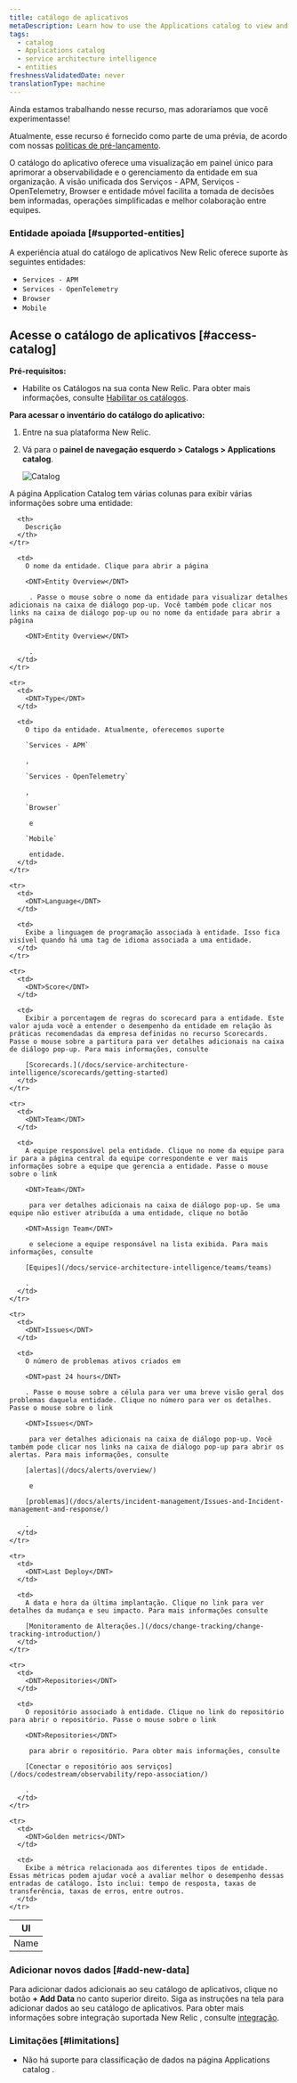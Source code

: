 ```yaml
---
title: catálogo de aplicativos
metaDescription: Learn how to use the Applications catalog to view and manage your application entities in New Relic.
tags:
  - catalog
  - Applications catalog
  - service architecture intelligence
  - entities
freshnessValidatedDate: never
translationType: machine
---
```


<Callout title="Visualização">
  Ainda estamos trabalhando nesse recurso, mas adoraríamos que você experimentasse!

  Atualmente, esse recurso é fornecido como parte de uma prévia, de acordo com nossas [políticas de pré-lançamento](/docs/licenses/license-information/referenced-policies/new-relic-pre-release-policy/).
</Callout>

O catálogo do aplicativo oferece uma visualização em painel único para aprimorar a observabilidade e o gerenciamento da entidade em sua organização. A visão unificada dos Serviços - APM, Serviços - OpenTelemetry, Browser e entidade móvel facilita a tomada de decisões bem informadas, operações simplificadas e melhor colaboração entre equipes.

### Entidade apoiada [#supported-entities]

A experiência atual do catálogo de aplicativos New Relic oferece suporte às seguintes entidades:

* `Services - APM`
* `Services - OpenTelemetry`
* `Browser`
* `Mobile`

## Acesse o catálogo de aplicativos [#access-catalog]

**Pré-requisitos:**

* Habilite os Catálogos na sua conta New Relic. Para obter mais informações, consulte [Habilitar os catálogos](/docs/service-architecture-intelligence/catalogs/catalogs/#enable-catalogs).

**Para acessar o inventário do catálogo do aplicativo:**

1. Entre na sua plataforma New Relic.

2. Vá para o **painel de navegação esquerdo &gt; Catalogs &gt; Applications catalog**.

   <img title="Catalog" alt="Catalog" src="/images/new-relic-application-catalog.webp" />

A página <DNT>Application Catalog</DNT> tem várias colunas para exibir várias informações sobre uma entidade:

<table>
  <thead>
    <tr>
      <th>
        UI
      </th>

      <th>
        Descrição
      </th>
    </tr>
  </thead>

  <tbody>
    <tr>
      <td>
        <DNT>Name</DNT>
      </td>

      <td>
        O nome da entidade. Clique para abrir a página 

        <DNT>Entity Overview</DNT>

         . Passe o mouse sobre o nome da entidade para visualizar detalhes adicionais na caixa de diálogo pop-up. Você também pode clicar nos links na caixa de diálogo pop-up ou no nome da entidade para abrir a página 

        <DNT>Entity Overview</DNT>

         .
      </td>
    </tr>

    <tr>
      <td>
        <DNT>Type</DNT>
      </td>

      <td>
        O tipo da entidade. Atualmente, oferecemos suporte 

        `Services - APM`

        , 

        `Services - OpenTelemetry`

        , 

        `Browser`

         e 

        `Mobile`

         entidade.
      </td>
    </tr>

    <tr>
      <td>
        <DNT>Language</DNT>
      </td>

      <td>
        Exibe a linguagem de programação associada à entidade. Isso fica visível quando há uma tag de idioma associada a uma entidade.
      </td>
    </tr>

    <tr>
      <td>
        <DNT>Score</DNT>
      </td>

      <td>
        Exibir a porcentagem de regras do scorecard para a entidade. Este valor ajuda você a entender o desempenho da entidade em relação às práticas recomendadas da empresa definidas no recurso Scorecards. Passe o mouse sobre a partitura para ver detalhes adicionais na caixa de diálogo pop-up. Para mais informações, consulte 

        [Scorecards.](/docs/service-architecture-intelligence/scorecards/getting-started)
      </td>
    </tr>

    <tr>
      <td>
        <DNT>Team</DNT>
      </td>

      <td>
        A equipe responsável pela entidade. Clique no nome da equipe para ir para a página central da equipe correspondente e ver mais informações sobre a equipe que gerencia a entidade. Passe o mouse sobre o link 

        <DNT>Team</DNT>

         para ver detalhes adicionais na caixa de diálogo pop-up. Se uma equipe não estiver atribuída a uma entidade, clique no botão 

        <DNT>Assign Team</DNT>

         e selecione a equipe responsável na lista exibida. Para mais informações, consulte 

        [Equipes](/docs/service-architecture-intelligence/teams/teams)

        .
      </td>
    </tr>

    <tr>
      <td>
        <DNT>Issues</DNT>
      </td>

      <td>
        O número de problemas ativos criados em 

        <DNT>past 24 hours</DNT>

        . Passe o mouse sobre a célula para ver uma breve visão geral dos problemas daquela entidade. Clique no número para ver os detalhes. Passe o mouse sobre o link 

        <DNT>Issues</DNT>

         para ver detalhes adicionais na caixa de diálogo pop-up. Você também pode clicar nos links na caixa de diálogo pop-up para abrir os alertas. Para mais informações, consulte 

        [alertas](/docs/alerts/overview/)

         e 

        [problemas](/docs/alerts/incident-management/Issues-and-Incident-management-and-response/)

        .
      </td>
    </tr>

    <tr>
      <td>
        <DNT>Last Deploy</DNT>
      </td>

      <td>
        A data e hora da última implantação. Clique no link para ver detalhes da mudança e seu impacto. Para mais informações consulte 

        [Monitoramento de Alterações.](/docs/change-tracking/change-tracking-introduction/)
      </td>
    </tr>

    <tr>
      <td>
        <DNT>Repositories</DNT>
      </td>

      <td>
        O repositório associado à entidade. Clique no link do repositório para abrir o repositório. Passe o mouse sobre o link 

        <DNT>Repositories</DNT>

         para abrir o repositório. Para obter mais informações, consulte 

        [Conectar o repositório aos serviços](/docs/codestream/observability/repo-association/)

        .
      </td>
    </tr>

    <tr>
      <td>
        <DNT>Golden metrics</DNT>
      </td>

      <td>
        Exibe a métrica relacionada aos diferentes tipos de entidade. Essas métricas podem ajudar você a avaliar melhor o desempenho dessas entradas de catálogo. Isto inclui: tempo de resposta, taxas de transferência, taxas de erros, entre outros.
      </td>
    </tr>
  </tbody>
</table>

### Adicionar novos dados [#add-new-data]

Para adicionar dados adicionais ao seu catálogo de aplicativos, clique no botão **+ Add Data** no canto superior direito. Siga as instruções na tela para adicionar dados ao seu catálogo de aplicativos. Para obter mais informações sobre integração suportada New Relic , consulte [integração](https://newrelic.com/instant-observability).

### Limitações [#limitations]

* Não há suporte para classificação de dados na página <DNT>Applications catalog</DNT> .